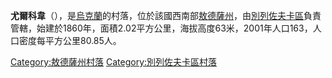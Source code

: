 {{coord|47|16|59|N|30|52|25|E|scale:30000|display=title}}

'''尤爾科韋'''（{{lang-uk|Юркове}}），是[[烏克蘭|烏克蘭]]的村落，位於該國西南部[[敖德薩州|敖德薩州]]，由[[別列佐夫卡區|別列佐夫卡區]]負責管轄，始建於1860年，面積2.02平方公里，海拔高度63米，2001年人口163，人口密度每平方公里80.85人。

{{DEFAULTSORT:Юркове}}
[[Category:敖德薩州村落|Category:敖德薩州村落]]
[[Category:別列佐夫卡區村落|Category:別列佐夫卡區村落]]


{{Odessa-geo-stub}}